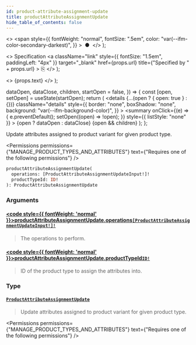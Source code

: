 ```yaml
---
id: product-attribute-assignment-update
title: productAttributeAssignmentUpdate
hide_table_of_contents: false
---
```


  <>
    <span
      style={{
        fontWeight: "normal",
        fontSize: ".5em",
        color: "var(--ifm-color-secondary-darkest)",
      }}
    >
      &nbsp;●&nbsp;
    </span>
  </>
);

  <>
    Specification
    <a
      className="link"
      style={{ fontSize: "1.5em", paddingLeft: "4px" }}
      target="\_blank"
      href={props.url}
      title={"Specified by " + props.url}
    >
      ⎘
    </a>
  </>
);

  <>
    <span className={props.class}>{props.text}</span>
  </>
);


  dataOpen,
  dataClose,
  children,
  startOpen = false,
}) => {
  const [open, setOpen] = useState(startOpen);
  return (
    <details
      {...(open ? { open: true } : {})}
      className="details"
      style={{
        border: "none",
        boxShadow: "none",
        background: "var(--ifm-background-color)",
      }}
    >
      <summary
        onClick={(e) => {
          e.preventDefault();
          setOpen((open) => !open);
        }}
        style={{ listStyle: "none" }}
      >
        {open ? dataOpen : dataClose}
      </summary>
      {open && children}
    </details>
  );
};

Update attributes assigned to product variant for given product type.

<Badge text="Added in Saleor 3.1" class="secondary margin-bottom--sm" />

<Permissions
  permissions={"MANAGE_PRODUCT_TYPES_AND_ATTRIBUTES"}
  text={"Requires one of the following permissions"}
/>

```graphql
productAttributeAssignmentUpdate(
  operations: [ProductAttributeAssignmentUpdateInput!]!
  productTypeId: ID!
): ProductAttributeAssignmentUpdate
```

### Arguments

#### [<code style={{ fontWeight: 'normal' }}>productAttributeAssignmentUpdate.<b>operations</b></code>](#)<Bullet />[`[ProductAttributeAssignmentUpdateInput!]!`](../../../api-reference/products/inputs/product-attribute-assignment-update-input) <Badge class="badge badge--secondary" text="non-null"/> <Badge class="badge badge--secondary" text="input"/>

> The operations to perform.

#### [<code style={{ fontWeight: 'normal' }}>productAttributeAssignmentUpdate.<b>productTypeId</b></code>](#)<Bullet />[`ID!`](../../../api-reference/miscellaneous/scalars/id) <Badge class="badge badge--secondary" text="non-null"/> <Badge class="badge badge--secondary" text="scalar"/>

> ID of the product type to assign the attributes into.

### Type

#### [`ProductAttributeAssignmentUpdate`](../../../api-reference/products/objects/product-attribute-assignment-update) <Badge class="badge badge--secondary" text="object"/>

> Update attributes assigned to product variant for given product type.
>
> <Badge text="Added in Saleor 3.1" class="secondary margin-bottom--sm" />

<Permissions
  permissions={"MANAGE_PRODUCT_TYPES_AND_ATTRIBUTES"}
  text={"Requires one of the following permissions"}
/>

